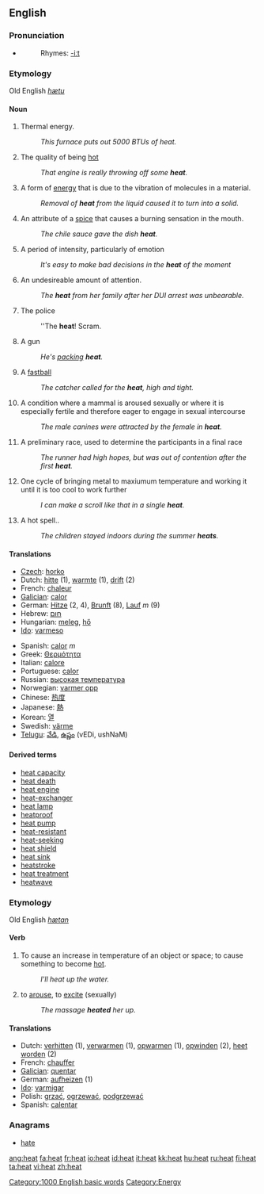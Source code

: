 ==English==

===Pronunciation===
*{{audio|en-us-heat.ogg|Audio (US)}}
*:Rhymes: [[Rhymes:English:-iːt|-iːt]]

===Etymology===
Old English ''[[hætu]]''

====Noun====
{{en-noun|s|-}}

# {{uncountable}} Thermal energy.
#: ''This furnace puts out 5000 BTUs of heat.''
# {{uncountable}} The quality of being [[hot]]
#: ''That engine is really throwing off some '''heat'''.''
# {{uncountable}} A form of [[energy]] that is due to the vibration of molecules in a material.
#: ''Removal of '''heat''' from the liquid caused it to turn into a solid.''
# {{uncountable}} An attribute of a [[spice]] that causes a burning sensation in the mouth.
#: ''The chile sauce gave the dish '''heat'''.''
# {{uncountable}} A period of intensity, particularly of emotion
#: ''It's easy to make bad decisions in the '''heat''' of the moment''
# {{uncountable}} An undesireable amount of attention.
#: ''The '''heat''' from her family after her DUI arrest was unbearable.''
# {{uncountable}} {{slang}} The police
#: ''The '''heat'''! Scram.
# {{uncountable}} {{slang}} A gun
#: ''He's [[pack]]ing '''heat'''.''
# {{countable}} {{baseball}} A [[fastball]]
#: ''The catcher called for the '''heat''', high and tight.''
# {{uncountable}} A condition where a mammal is aroused sexually or where it is especially fertile and therefore eager to engage in sexual intercourse
#: ''The male canines were attracted by the female in '''heat'''.''
# {{countable}} A preliminary race, used to determine the participants in a final race
#: ''The runner had high hopes, but was out of contention after the first '''heat'''.''
# {{countable}} One cycle of bringing metal to maxiumum temperature and working it until it is too cool to work further
#: ''I can make a scroll like that in a single '''heat'''.''
# {{countable}} A hot spell.<span id="heat13"></span>.
#: ''The children stayed indoors during the summer '''heats'''.''

====Translations====
{{rfc-trans}}
{{top}}
*[[Czech]]: [[horko]]
*Dutch: [[hitte]] {{f}} (1), [[warmte]] {{f}} (1), [[drift]] {{f}} (2)
*French: [[chaleur]] {{f}}
*[[Galician]]: [[calor]] {{f}}
*German: [[Hitze]] {{f}} (2, 4), [[Brunft]] {{f}} (8), [[Lauf]] ''m'' (9)
*Hebrew: [[חום]] {{m}}
*Hungarian: [[meleg]], [[hő]]
*[[Ido]]: [[varmeso]]
{{mid}}
*Spanish: [[calor]] ''m''
*Greek: [[Θερμότητα]]
*Italian: [[calore]]
*Portuguese: [[calor]]
*Russian: [[высокая температура]]
*Norwegian: [[varmer opp]]
*Chinese: [[热度]]
*Japanese: [[熱]]
*Korean: [[열]]
*Swedish: [[värme]]
*[[Telugu]]: [[వేడి]], [[ఉష్ణం]] (vEDi, ushNaM)
{{bottom}}

==== Derived terms ====
* [[heat capacity]]
* [[heat death]]
* [[heat engine]]
* [[heat-exchanger]]
* [[heat lamp]]
* [[heatproof]]
* [[heat pump]]
* [[heat-resistant]]
* [[heat-seeking]]
* [[heat shield]]
* [[heat sink]]
* [[heatstroke]]
* [[heat treatment]]
* [[heatwave]]

===Etymology===
Old English ''[[hætan]]''

====Verb====
{{en-verb}}

# To cause an increase in temperature of an object or space; to cause something to become [[hot]].
#: ''I'll heat up the water.''
# to [[arouse]], to [[excite]] (sexually)
#: ''The massage '''heated''' her up.''

====Translations====
{{rfc-trans}}
*Dutch: [[verhitten]] (1), [[verwarmen]] (1), [[opwarmen]] (1), [[opwinden]] (2), [[heet worden]] (2)
*French: [[chauffer]]
*[[Galician]]: [[quentar]]
*German: [[aufheizen]] (1)
*[[Ido]]: [[varmigar]]
*Polish: [[grzać]], [[ogrzewać]], [[podgrzewać]]
*Spanish: [[calentar]]

===Anagrams===
*[[hate]]

[[Category:1000 English basic words]]
[[Category:Energy]]

[[ang:heat]]
[[fa:heat]]
[[fr:heat]]
[[io:heat]]
[[id:heat]]
[[it:heat]]
[[kk:heat]]
[[hu:heat]]
[[ru:heat]]
[[fi:heat]]
[[ta:heat]]
[[vi:heat]]
[[zh:heat]]